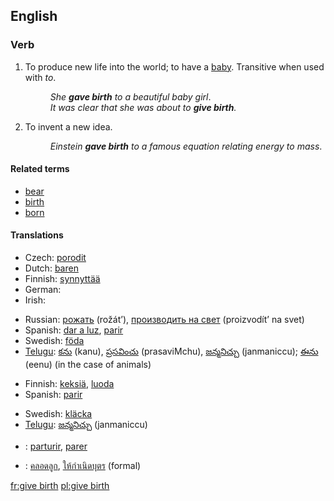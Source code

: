==English==

===Verb===
{{en-verb|inf=[[give]] [[birth]]|gives birth|giving birth|gave birth|given birth}}

# To produce new life into the world; to have a [[baby]].  Transitive when used with ''to''.
#: ''She '''gave birth''' to a beautiful baby girl''.
#: ''It was clear that she was about to '''give birth'''.''
# {{idiom}} To invent a new idea.
#: ''Einstein '''gave birth''' to a famous equation relating energy to mass''.

====Related terms====
{{wikipedia|childbirth}}
* [[bear]]
* [[birth]]
* [[born]]

====Translations====
{{trans-top|produce new life}}
* Czech: [[porodit]]
* Dutch: [[baren]]
* Finnish: [[synnyttää]]
* German: {{t|de|gebären}}
* Irish: {{t|ga|beir}}
{{trans-mid}}
* Russian: [[рожать]] (rožát’), [[производить на свет]] (proizvodít’ na svet)
* Spanish: [[dar a luz]], [[parir]]
* Swedish: [[föda]]
* [[Telugu]]: [[కను]] (kanu), [[ప్రసవించు]] (prasaviMchu), [[జన్మనిచ్చు]] (janmaniccu); [[ఈను]] (eenu) (in the case of animals)
{{trans-bottom}}

{{trans-top|invent a new idea}}
* Finnish: [[keksiä]], [[luoda]]
* Spanish: [[parir]]
{{trans-mid}}
* Swedish: [[kläcka]]
* [[Telugu]]: [[జన్మనిచ్చు]] (janmaniccu)
{{trans-bottom}}

{{checktrans-top}}
* {{ttbc|Interlingua}}: [[parturir]], [[parer]]
* {{ttbc|Thai}}: [[คลอดลูก]], [[ให้กำเนิดบุตร]] (formal)
{{trans-bottom}}

[[fr:give birth]]
[[pl:give birth]]